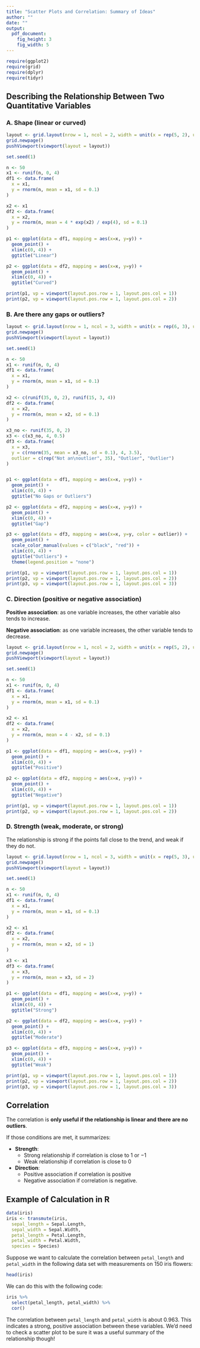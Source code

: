 ```yaml
---
title: "Scatter Plots and Correlation: Summary of Ideas"
author: ""
date: ""
output:
  pdf_document:
    fig_height: 3
    fig_width: 5
---
```


<style>
  .col2 {
    columns: 2 200px;         /* number of columns and width in pixels*/
    -webkit-columns: 2 200px; /* chrome, safari */
    -moz-columns: 2 200px;    /* firefox */
  }
  .col3 {
    columns: 3 100px;
    -webkit-columns: 3 100px;
    -moz-columns: 3 100px;
  }
</style>

```r
require(ggplot2)
require(grid)
require(dplyr)
require(tidyr)
```


## Describing the Relationship Between Two Quantitative Variables

### A. Shape (linear or curved)

```r
layout <- grid.layout(nrow = 1, ncol = 2, width = unit(x = rep(5, 2), units = "cm"))
grid.newpage()
pushViewport(viewport(layout = layout))

set.seed(1)

n <- 50
x1 <- runif(n, 0, 4)
df1 <- data.frame(
  x = x1,
  y = rnorm(n, mean = x1, sd = 0.1)
)

x2 <- x1
df2 <- data.frame(
  x = x2,
  y = rnorm(n, mean = 4 * exp(x2) / exp(4), sd = 0.1)
)

p1 <- ggplot(data = df1, mapping = aes(x=x, y=y)) +
  geom_point() +
  xlim(c(0, 4)) +
  ggtitle("Linear")

p2 <- ggplot(data = df2, mapping = aes(x=x, y=y)) +
  geom_point() +
  xlim(c(0, 4)) +
  ggtitle("Curved")

print(p1, vp = viewport(layout.pos.row = 1, layout.pos.col = 1))
print(p2, vp = viewport(layout.pos.row = 1, layout.pos.col = 2))
```

\vspace{-0.5cm}
### B. Are there any gaps or outliers?

```r
layout <- grid.layout(nrow = 1, ncol = 3, width = unit(x = rep(6, 3), units = "cm"))
grid.newpage()
pushViewport(viewport(layout = layout))

set.seed(1)

n <- 50
x1 <- runif(n, 0, 4)
df1 <- data.frame(
  x = x1,
  y = rnorm(n, mean = x1, sd = 0.1)
)

x2 <- c(runif(35, 0, 2), runif(15, 3, 4))
df2 <- data.frame(
  x = x2,
  y = rnorm(n, mean = x2, sd = 0.1)
)

x3_no <- runif(35, 0, 2)
x3 <- c(x3_no, 4, 0.5)
df3 <- data.frame(
  x = x3,
  y = c(rnorm(35, mean = x3_no, sd = 0.1), 4, 3.5),
  outlier = c(rep("Not an\noutlier", 35), "Outlier", "Outlier")
)


p1 <- ggplot(data = df1, mapping = aes(x=x, y=y)) +
  geom_point() +
  xlim(c(0, 4)) +
  ggtitle("No Gaps or Outliers")

p2 <- ggplot(data = df2, mapping = aes(x=x, y=y)) +
  geom_point() +
  xlim(c(0, 4)) +
  ggtitle("Gap")

p3 <- ggplot(data = df3, mapping = aes(x=x, y=y, color = outlier)) +
  geom_point() +
  scale_color_manual(values = c("black", "red")) +
  xlim(c(0, 4)) +
  ggtitle("Outliers") +
  theme(legend.position = "none")

print(p1, vp = viewport(layout.pos.row = 1, layout.pos.col = 1))
print(p2, vp = viewport(layout.pos.row = 1, layout.pos.col = 2))
print(p3, vp = viewport(layout.pos.row = 1, layout.pos.col = 3))
```

\vspace{-0.5cm}
### C. Direction (positive or negative association)

**Positive association**: as one variable increases, the other variable also tends to increase.

**Negative association**: as one variable increases, the other variable tends to decrease.

```r
layout <- grid.layout(nrow = 1, ncol = 2, width = unit(x = rep(5, 2), units = "cm"))
grid.newpage()
pushViewport(viewport(layout = layout))

set.seed(1)

n <- 50
x1 <- runif(n, 0, 4)
df1 <- data.frame(
  x = x1,
  y = rnorm(n, mean = x1, sd = 0.1)
)

x2 <- x1
df2 <- data.frame(
  x = x2,
  y = rnorm(n, mean = 4 - x2, sd = 0.1)
)

p1 <- ggplot(data = df1, mapping = aes(x=x, y=y)) +
  geom_point() +
  xlim(c(0, 4)) +
  ggtitle("Positive")

p2 <- ggplot(data = df2, mapping = aes(x=x, y=y)) +
  geom_point() +
  xlim(c(0, 4)) +
  ggtitle("Negative")

print(p1, vp = viewport(layout.pos.row = 1, layout.pos.col = 1))
print(p2, vp = viewport(layout.pos.row = 1, layout.pos.col = 2))
```

\vspace{-0.5cm}
### D. Strength (weak, moderate, or strong)

The relationship is strong if the points fall close to the trend, and weak if they do not.

```r
layout <- grid.layout(nrow = 1, ncol = 3, width = unit(x = rep(5, 3), units = "cm"))
grid.newpage()
pushViewport(viewport(layout = layout))

set.seed(1)

n <- 50
x1 <- runif(n, 0, 4)
df1 <- data.frame(
  x = x1,
  y = rnorm(n, mean = x1, sd = 0.1)
)

x2 <- x1
df2 <- data.frame(
  x = x2,
  y = rnorm(n, mean = x2, sd = 1)
)

x3 <- x1
df3 <- data.frame(
  x = x3,
  y = rnorm(n, mean = x3, sd = 2)
)

p1 <- ggplot(data = df1, mapping = aes(x=x, y=y)) +
  geom_point() +
  xlim(c(0, 4)) +
  ggtitle("Strong")

p2 <- ggplot(data = df2, mapping = aes(x=x, y=y)) +
  geom_point() +
  xlim(c(0, 4)) +
  ggtitle("Moderate")

p3 <- ggplot(data = df3, mapping = aes(x=x, y=y)) +
  geom_point() +
  xlim(c(0, 4)) +
  ggtitle("Weak")

print(p1, vp = viewport(layout.pos.row = 1, layout.pos.col = 1))
print(p2, vp = viewport(layout.pos.row = 1, layout.pos.col = 2))
print(p3, vp = viewport(layout.pos.row = 1, layout.pos.col = 3))
```


## Correlation

The correlation is **only useful if the relationship is linear and there are no outliers**.

If those conditions are met, it summarizes:

 * **Strength**:
    * Strong relationship if correlation is close to $1$ or $-1$
    * Weak relationship if correlation is close to $0$
 * **Direction**:
    * Positive association if correlation is positive
    * Negative association if correlation is negative.

## Example of Calculation in R

```r
data(iris)
iris <- transmute(iris,
  sepal_length = Sepal.Length,
  sepal_width = Sepal.Width,
  petal_length = Petal.Length,
  petal_width = Petal.Width,
  species = Species)
```

Suppose we want to calculate the correlation between `petal_length` and `petal_width` in the following data set with measurements on 150 iris flowers:

```r
head(iris)
```

We can do this with the following code:

```r
iris %>%
  select(petal_length, petal_width) %>%
  cor()
```

The correlation between `petal_length` and `petal_width` is about 0.963.  This indicates a strong, positive association between these variables.  We'd need to check a scatter plot to be sure it was a useful summary of the relationship though!
